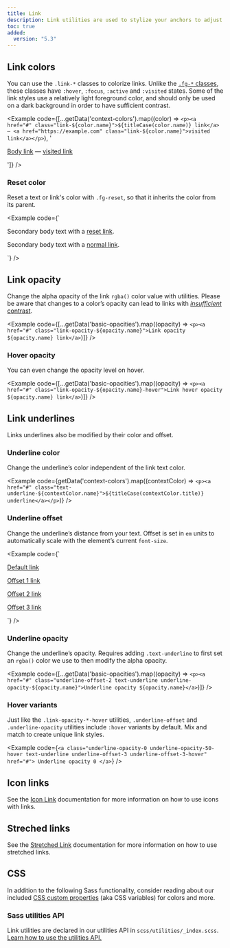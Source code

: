 ```yaml
---
title: Link
description: Link utilities are used to stylize your anchors to adjust their color, opacity, underline offset, underline color, and more.
toc: true
added:
  version: "5.3"
---
```



## Link colors

You can use the `.link-*` classes to colorize links. Unlike the [`.fg-*` classes]([[docsref:/utilities/colors]]), these classes have `:hover`, `:focus`, `:active` and `:visited` states. Some of the link styles use a relatively light foreground color, and should only be used on a dark background in order to have sufficient contrast.

<Example code={[...getData('context-colors').map((color) => `<p><a href="#" class="link-${color.name}">${titleCase(color.name)} link</a> — <a href="https://example.com" class="link-${color.name}">visited link</a></p>`), '<p><a href="#" class="link-body">Body link</a> — <a href="https://example.com" class="link-body">visited link</a></p>']} />

<Callout name="warning-color-assistive-technologies" />

### Reset color

Reset a text or link's color with `.fg-reset`, so that it inherits the color from its parent.

<Example code={`<p class="fg-subtle">
    Secondary body text with a <a href="#" class="fg-reset">reset link</a>.
  </p>
  <p class="fg-subtle">
    Secondary body text with a <a href="#">normal link</a>.
  </p>`} />

## Link opacity

Change the alpha opacity of the link `rgba()` color value with utilities. Please be aware that changes to a color’s opacity can lead to links with [*insufficient* contrast]([[docsref:getting-started/accessibility/#color-contrast]]).

<Example code={[...getData('basic-opacities').map((opacity) => `<p><a href="#" class="link-opacity-${opacity.name}">Link opacity ${opacity.name} link</a>`)]} />

### Hover opacity

You can even change the opacity level on hover.

<Example code={[...getData('basic-opacities').map((opacity) => `<p><a href="#" class="link-opacity-${opacity.name}-hover">Link hover opacity ${opacity.name} link</a>`)]} />

## Link underlines

Links underlines also be modified by their color and offset.

### Underline color

Change the underline’s color independent of the link text color.

<Example code={getData('context-colors').map((contextColor) => `<p><a href="#" class="text-underline-${contextColor.name}">${titleCase(contextColor.title)} underline</a></p>`)} />

### Underline offset

Change the underline’s distance from your text. Offset is set in `em` units to automatically scale with the element’s current `font-size`.

<Example code={`<p><a href="#">Default link</a></p>
<p><a class="underline-offset-1" href="#">Offset 1 link</a></p>
<p><a class="underline-offset-2" href="#">Offset 2 link</a></p>
<p><a class="underline-offset-3" href="#">Offset 3 link</a></p>`} />

### Underline opacity

Change the underline’s opacity. Requires adding `.text-underline` to first set an `rgba()` color we use to then modify the alpha opacity.

<Example code={[...getData('basic-opacities').map((opacity) => `<p><a href="#" class="underline-offset-2 text-underline underline-opacity-${opacity.name}">Underline opacity ${opacity.name}</a>`)]} />

### Hover variants

Just like the `.link-opacity-*-hover` utilities, `.underline-offset` and `.underline-opacity` utilities include `:hover` variants by default. Mix and match to create unique link styles.

<Example code={`<a class="underline-opacity-0 underline-opacity-50-hover text-underline underline-offset-3 underline-offset-3-hover" href="#">
    Underline opacity 0
  </a>`} />

## Icon links

See the [Icon Link]([[docsref:/utilities/icon-link]]) documentation for more information on how to use icons with links.

## Streched links

See the [Stretched Link]([[docsref:/utilities/stretched-link]]) documentation for more information on how to use stretched links.

## CSS

In addition to the following Sass functionality, consider reading about our included [CSS custom properties]([[docsref:/customize/css-variables]]) (aka CSS variables) for colors and more.

### Sass utilities API

Link utilities are declared in our utilities API in `scss/utilities/_index.scss`. [Learn how to use the utilities API.]([[docsref:/utilities/api#using-the-api]])

<ScssDocs name="utils-links" file="scss/utilities/_index.scss" />
